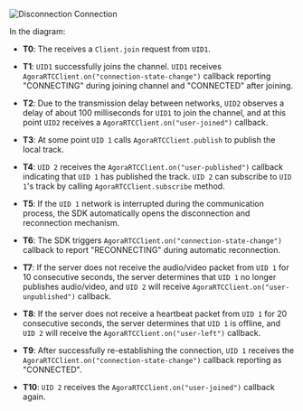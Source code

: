 <PlatformWrapper platform="web">

![Disconnection Connection](/images/video-sdk/connection-state-web.svg)

In the diagram:

- **T0**: The <Vpd k="SDK" /> receives a `Client.join` request from `UID1`.

- **T1**: `UID1` successfully joins the channel. `UID1` receives `AgoraRTCClient.on("connection-state-change")` callback reporting "CONNECTING" during joining channel and "CONNECTED" after joining.

- **T2**: Due to the transmission delay between networks, `UID2` observes a delay of about 100 milliseconds for `UID1` to join the channel, and at this point `UID2` receives a `AgoraRTCClient.on("user-joined")` callback.

- **T3**: At some point `UID 1` calls `AgoraRTCClient.publish` to publish the local track.

- **T4**: `UID 2` receives the `AgoraRTCClient.on("user-published")` callback indicating that `UID 1` has published the track. `UID 2` can subscribe to `UID 1`'s track by calling `AgoraRTCClient.subscribe` method.

- **T5**: If the `UID 1` network is interrupted during the communication process, the SDK automatically opens the disconnection and reconnection mechanism.

- **T6**: The SDK triggers `AgoraRTCClient.on("connection-state-change")` callback to report "RECONNECTING" during automatic reconnection.

- **T7**:  If the <Vg k="COMPANY" /> server does not receive the audio/video packet from `UID 1` for 10 consecutive seconds, the server determines that `UID 1` no longer publishes audio/video, and `UID 2` will receive `AgoraRTCClient.on("user-unpublished")` callback.

- **T8**: If the <Vg k="COMPANY" /> server does not receive a heartbeat packet from `UID 1` for 20 consecutive seconds, the server determines that `UID 1` is offline, and `UID 2` will receive the `AgoraRTCClient.on("user-left")` callback.

- **T9**: After successfully re-establishing the connection, `UID 1` receives the `AgoraRTCClient.on("connection-state-change")` callback reporting as "CONNECTED".

- **T10**: `UID 2` receives the `AgoraRTCClient.on("user-joined")` callback again.

</PlatformWrapper>
